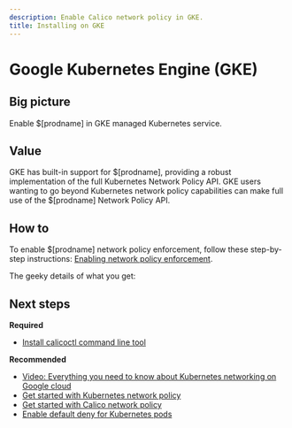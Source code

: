 ```yaml
---
description: Enable Calico network policy in GKE.
title: Installing on GKE
---
```


# Google Kubernetes Engine (GKE)

## Big picture

Enable $[prodname] in GKE managed Kubernetes service.

## Value

GKE has built-in support for $[prodname], providing a robust implementation of the full Kubernetes Network Policy API. GKE users wanting to go beyond Kubernetes network policy capabilities can make full use of the $[prodname] Network Policy API.

## How to

To enable $[prodname] network policy enforcement, follow these step-by-step instructions:
[Enabling network policy enforcement](https://cloud.google.com/kubernetes-engine/docs/how-to/network-policy).

The geeky details of what you get:

<GeekDetails
  prodname='$[prodname]'
  details='Policy:Calico,IPAM:Host Local,CNI:Calico,Overlay:No,Routing:VPC Native,Datastore:Kubernetes'
/>

## Next steps

**Required**

- [Install calicoctl command line tool](../../../operations/calicoctl/install.mdx)

**Recommended**

- [Video: Everything you need to know about Kubernetes networking on Google cloud](https://www.projectcalico.org/everything-you-need-to-know-about-kubernetes-networking-on-google-cloud/)
- [Get started with Kubernetes network policy](../../../network-policy/get-started/kubernetes-policy/kubernetes-network-policy.mdx)
- [Get started with Calico network policy](../../../network-policy/get-started/calico-policy/calico-network-policy.mdx)
- [Enable default deny for Kubernetes pods](../../../network-policy/get-started/kubernetes-default-deny.mdx)
